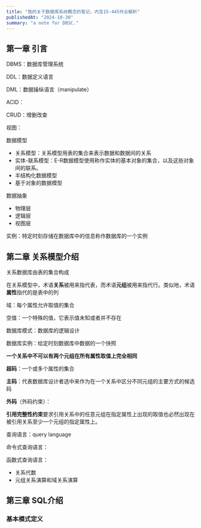 ```yaml
---
title: "我的关于数据库系统概念的笔记，内含15-445作业解析"
publishedAt: "2024-10-30"
summary: "a note for DBSC."
---
```


## 第一章 引言

DBMS：数据库管理系统

DDL：数据定义语言

DML：数据操纵语言（manipulate）

ACID：

CRUD：增删改查

视图：

数据模型

* 关系模型：关系模型用表的集合来表示数据和数据间的关系
* 实体-联系模型：E-R数据模型使用称作实体的基本对象的集合，以及这些对象间的联系。
* 半结构化数据模型
* 基于对象的数据模型

数据抽象

* 物理层
* 逻辑层
* 视图层

实例：特定时刻存储在数据库中的信息称作数据库的一个实例

## 第二章 关系模型介绍

关系数据库由表的集合构成

在关系模型中，术语**关系**被用来指代表，而术语**元组**被用来指代行。类似地，术语**属性**指代的是表中的列

域：每个属性允许取值的集合

空值：一个特殊的值，它表示值未知或者并不存在

数据库模式：数据库的逻辑设计

数据库实例：给定时刻数据库中数据的一个快照

**一个关系中不可以有两个元组在所有属性取值上完全相同**

**超码**：一个或多个属性的集合

**主码**：代表数据库设计者选中来作为在一个关系中区分不同元组的主要方式的候选码

**外码**（外码约束）：

**引用完整性约束**要求引用关系中的任意元组在指定属性上出现的取值也必然出现在被引用关系至少一个元组的指定属性上。

查询语言：query language

命令式查询语言：

函数式查询语言：

* 关系代数
* 元组关系演算和域关系演算

## 第三章 SQL介绍

### 基本模式定义







